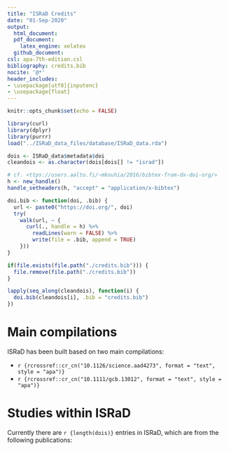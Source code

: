 ```yaml
---
title: "ISRaD Credits"
date: "01-Sep-2020"
output:
  html_document:
  pdf_document:
    latex_engine: xelatex
  github_document:
csl: apa-7th-edition.csl
bibliography: credits.bib
nocite: '@*'
header_includes:
- \usepackage[utf8]{inputenc}
- \usepackage{float}
---
```

```r
knitr::opts_chunk$set(echo = FALSE)
```

```r
library(curl)
library(dplyr)
library(purrr)
load("../ISRaD_data_files/database/ISRaD_data.rda")

dois <- ISRaD_data$metadata$doi
cleandois <- as.character(dois[dois[] != "israd"])

# cf. <ttps://users.aalto.fi/~mkouhia/2016/bibtex-from-dx-doi-org/>
h <- new_handle()
handle_setheaders(h, "accept" = "application/x-bibtex")

doi.bib <- function(doi, .bib) {
  url <- paste0("https://doi.org/", doi)
  try(
    walk(url, ~ {
      curl(., handle = h) %>%
        readLines(warn = FALSE) %>%
        write(file = .bib, append = TRUE)
    }))
}

if(file.exists(file.path("./credits.bib"))) {
  file.remove(file.path("./credits.bib"))
}

lapply(seq_along(cleandois), function(i) {
  doi.bib(cleandois[i], .bib = "credits.bib") 
})
```

# Main compilations
ISRaD has been built based on two main compilations: 

* `r {rcrossref::cr_cn("10.1126/science.aad4273", format = "text", style = "apa")}`
* `r {rcrossref::cr_cn("10.1111/gcb.13012", format = "text", style = "apa")}`

# Studies within ISRaD
Currently there are `r {length(dois)}` entries in ISRaD, which are from the following publications: